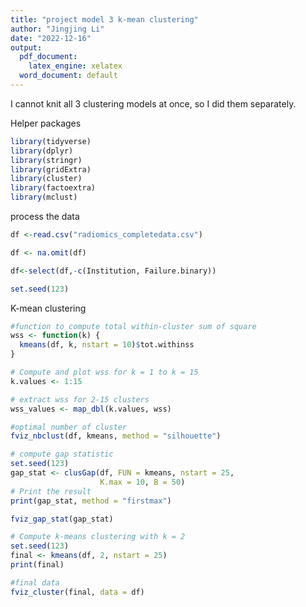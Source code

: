 ---
title: "project model 3 k-mean clustering"
author: "Jingjing Li"
date: "2022-12-16"
output:
  pdf_document:
    latex_engine: xelatex
  word_document: default
---

I cannot knit all 3 clustering models at once, so I did them separately.


Helper packages

```{r}
library(tidyverse)
library(dplyr)
library(stringr)     
library(gridExtra)   
library(cluster)     
library(factoextra) 
library(mclust)
```

process the data
```{r}
df <-read.csv("radiomics_completedata.csv")

df <- na.omit(df)

df<-select(df,-c(Institution, Failure.binary))

set.seed(123)
```

K-mean clustering
```{r}
#function to compute total within-cluster sum of square 
wss <- function(k) {
  kmeans(df, k, nstart = 10)$tot.withinss
}

# Compute and plot wss for k = 1 to k = 15
k.values <- 1:15

# extract wss for 2-15 clusters
wss_values <- map_dbl(k.values, wss)

#optimal number of cluster
fviz_nbclust(df, kmeans, method = "silhouette")

# compute gap statistic
set.seed(123)
gap_stat <- clusGap(df, FUN = kmeans, nstart = 25,
                    K.max = 10, B = 50)
# Print the result
print(gap_stat, method = "firstmax")

fviz_gap_stat(gap_stat)

# Compute k-means clustering with k = 2
set.seed(123)
final <- kmeans(df, 2, nstart = 25)
print(final)

#final data
fviz_cluster(final, data = df)
```